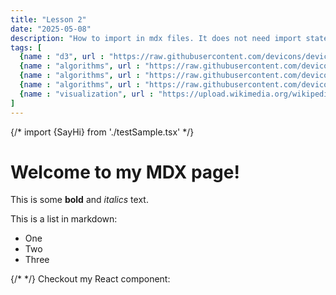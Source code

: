 ```yaml
---
title: "Lesson 2"
date: "2025-05-08"
description: "How to import in mdx files. It does not need import statement with compileMDX"
tags: [
  {name : "d3", url : "https://raw.githubusercontent.com/devicons/devicon/master/icons/postgresql/postgresql-original-wordmark.svg"},
  {name : "algorithms", url : "https://raw.githubusercontent.com/devicons/devicon/master/icons/react/react-original-wordmark.svg"},
  {name : "algorithms", url : "https://raw.githubusercontent.com/devicons/devicon/master/icons/react/react-original-wordmark.svg"},
  {name : "algorithms", url : "https://raw.githubusercontent.com/devicons/devicon/master/icons/react/react-original-wordmark.svg"},
  {name : "visualization", url : "https://upload.wikimedia.org/wikipedia/commons/c/c3/Python-logo-notext.svg"}
]
---
```


{/* import {SayHi} from './testSample.tsx' */}

# Welcome to my MDX page!
 
This is some **bold** and _italics_ text.
 
This is a list in markdown:
 
- One
- Two
- Three

{/* <SayHi/> */}
Checkout my React component:
 
